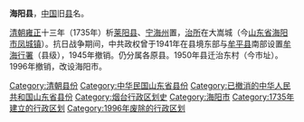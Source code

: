 '''海阳县'''，[[中国|中国]]旧[[县|县]]名。

[[清朝|清朝]][[雍正|雍正]]十三年（1735年）析[[莱阳县|莱阳县]]、[[宁海州|宁海州]]置，[[治所|治所]]在大嵩城（今[[山东省|山东省]][[海阳市|海阳市]][[凤城镇|凤城镇]]）。抗日战争期间，中共政权曾于1941年在县境东部与[[牟平县|牟平县]]南部设置[[牟海行署|牟海行署]]（县级），1945年撤销。仍分属各原县。1950年县迁治东村（今市址）。1996年撤销，改设海阳市。 

{{中華民國山東省行政區劃}}
{{山东行政区划小作品}}
{{DEFAULTSORT:H}}
[[Category:清朝县份|Category:清朝县份]]
[[Category:中华民国山东省县份|Category:中华民国山东省县份]]
[[Category:已撤消的中华人民共和国山东省县份|Category:已撤消的中华人民共和国山东省县份]]
[[Category:烟台行政区划史|Category:烟台行政区划史]]
[[Category:海阳市|Category:海阳市]]
[[Category:1735年建立的行政区划|Category:1735年建立的行政区划]]
[[Category:1996年废除的行政区划|Category:1996年废除的行政区划]]